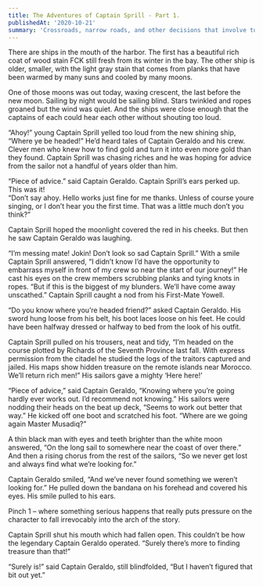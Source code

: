 ```yaml
---
title: The Adventures of Captain Sprill - Part 1. 
publishedAt: '2020-10-21'
summary: 'Crossroads, narrow roads, and other decisions that involve turning. There are no right turns, but there can be wrong ones. There is a reason navigators were paid royally to help ships cross the Atlantic.  Who is your navigator?'
---
```


There are ships in the mouth of the harbor.  The first has a beautiful rich coat of wood stain FCK still fresh from its winter in the bay.  The other ship is older, smaller, with the light gray stain that comes from planks that have been warmed by many suns and cooled by many moons. 

One of those moons was out today, waxing crescent, the last before the new moon.  Sailing by night would be sailing blind.  Stars twinkled and ropes groaned but the wind was quiet.  And the ships were close enough that the captains of each could hear each other without shouting too loud. 

“Ahoy!” young Captain Sprill yelled too loud from the new shining ship, “Where ye be headed!”  He’d heard tales of Captain Geraldo and his crew.  Clever men who knew how to find gold and turn it into even more gold than they found.  Captain Sprill was chasing riches and he was hoping for advice from the sailor not a handful of years older than him. 

“Piece of advice.” said Captain Geraldo. 
Captain Sprill’s ears perked up.  This was it!  
“Don’t say ahoy.  Hello works just fine for me thanks.  Unless of course youre singing, or I don’t hear you the first time.  That was a little much don’t you think?”

Captain Sprill hoped the moonlight covered the red in his cheeks. But then he saw Captain Geraldo was laughing. 

“I’m messing mate!  Jokin!  Don’t look so sad Captain Sprill.”
With a smile Captain Sprill answered, “I didn’t know I’d have the opportunity to embarrass myself in front of my crew so near the start of our journey!” He cast his eyes on the crew members scrubbing planks and tying knots in ropes.  “But if this is the biggest of my blunders.  We’ll have come away unscathed.”  Captain Sprill caught a nod from his First-Mate Yowell. 


“Do you know where you’re headed friend?” asked Captain Geraldo.  His sword hung loose from his belt, his boot laces loose on his feet.  He could have been halfway dressed or halfway to bed from the look of his outfit. 

Captain Sprill pulled on his trousers, neat and tidy, “I’m headed on the course plotted by Richards of the Seventh Province last fall.  With express permission from the citadel he studied the logs of the traitors captured and jailed. His maps show hidden treasure on the remote islands near Morocco.  We’ll return rich men!”  His sailors gave a mighty ‘Here here!’

“Piece of advice,” said Captain Geraldo, “Knowing where you’re going hardly ever works out.  I’d recommend not knowing.” His sailors were nodding their heads on the beat up deck, “Seems to work out better that way.” He kicked off one boot and scratched his foot. “Where are we going again Master Musadiq?” 

A thin black man with eyes and teeth brighter than the white moon answered, “On the long sail to somewhere near the coast of over there.” And then a rising chorus from the rest of the sailors, “So we never get lost and always find what we’re looking for.” 

Captain Geraldo smiled, “And we’ve never found something we weren’t looking for.” He pulled down the bandana on his forehead and covered his eyes. His smile pulled to his ears. 

Pinch 1 – where something serious happens that really puts pressure on the character to fall irrevocably into the arch of the story.

Captain Sprill shut his mouth which had fallen open.  This couldn’t be how the legendary Captain Geraldo operated. “Surely there’s more to finding treasure than that!” 

“Surely is!” said Captain Geraldo, still blindfolded, “But I haven’t figured that bit out yet.”

